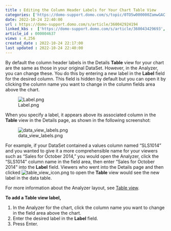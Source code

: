 ```yaml
---
title : Editing the Column Header Labels for Your Chart Table View
categories: ['https://domo-support.domo.com/s/topic/0TO5w000000ZamwGAC']
date: 2022-10-24 22:40:00
url : https://domo-support.domo.com/s/article/360042924194
linked_kbs :  ['https://domo-support.domo.com/s/article/360043429693', 'https://domo-support.domo.com/s/article/360043429933', 'https://domo-support.domo.com/s/article/360043429913', 'https://domo-support.domo.com/s/knowledge-base', 'https://domo-support.domo.com/s/article/360042925494', 'https://domo-support.domo.com/s/article/360042924194', 'https://domo-support.domo.com/s/article/360042923934', 'https://domo-support.domo.com/s/article/360043429953', 'https://domo-support.domo.com/s/topic/0TO5w000000ZamwGAC']
article_id : 000004637
views : 4,256
created_date : 2022-10-24 22:17:00
last updated : 2022-10-24 22:40:00
---
```




By default the column header labels in the Details **Table** view for your chart are the same as those in your original DataSet. However, in the Analyzer, you can change these. You do this by entering a new label in the **Label** field for the desired column. This field is hidden by default but you can open it by clicking the column name you want to change in the column fields area above the chart.


![Label.png](Label.png)


When you specify a label, it appears above its associated column in the **Table** view in the Details page, as shown in the following screenshot:


![data_view_labels.png](data_view_labels.png)


For example, if your DataSet contained a values column named "SLS1014" and you wanted to give it a more comprehensible name for your viewers such as "Sales for October 2014," you would open the Analyzer, click the "SLS1014" column name in the field area, then enter "Sales for October 2014" into the **Label** field. Viewers who went into the Details page and then clicked ![table_view_icon.png](table_view_icon.png) to open the **Table** view would see the new label in the data table.


For more information about the Analyzer layout, see [Table view](..\card_details_view_layout\index.qmd "Card Builder Layout").


**To add a Table view label,**


1. In the Analyzer for the chart, click the column name you want to change in the field area above the chart.
2. Enter the desired label in the **Label** field.
3. Press Enter.